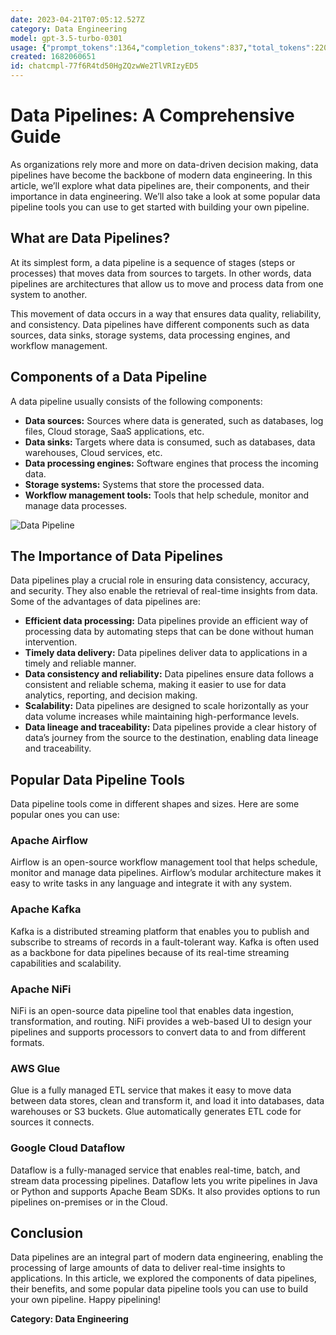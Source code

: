```yaml
---
date: 2023-04-21T07:05:12.527Z
category: Data Engineering
model: gpt-3.5-turbo-0301
usage: {"prompt_tokens":1364,"completion_tokens":837,"total_tokens":2201}
created: 1682060651
id: chatcmpl-77f6R4td50HgZQzwWe2TlVRIzyED5
---
```


# Data Pipelines: A Comprehensive Guide

As organizations rely more and more on data-driven decision making, data pipelines have become the backbone of modern data engineering. In this article, we’ll explore what data pipelines are, their components, and their importance in data engineering. We’ll also take a look at some popular data pipeline tools you can use to get started with building your own pipeline.

## What are Data Pipelines?

At its simplest form, a data pipeline is a sequence of stages (steps or processes) that moves data from sources to targets. In other words, data pipelines are architectures that allow us to move and process data from one system to another.

This movement of data occurs in a way that ensures data quality, reliability, and consistency. Data pipelines have different components such as data sources, data sinks, storage systems, data processing engines, and workflow management.

## Components of a Data Pipeline

A data pipeline usually consists of the following components:

- **Data sources:** Sources where data is generated, such as databases, log files, Cloud storage, SaaS applications, etc.
- **Data sinks:** Targets where data is consumed, such as databases, data warehouses, Cloud services, etc.
- **Data processing engines:** Software engines that process the incoming data.
- **Storage systems:** Systems that store the processed data.
- **Workflow management tools:** Tools that help schedule, monitor and manage data processes.

![Data Pipeline](https://i.imgur.com/fjJhZya.png)

## The Importance of Data Pipelines

Data pipelines play a crucial role in ensuring data consistency, accuracy, and security. They also enable the retrieval of real-time insights from data. Some of the advantages of data pipelines are:

- **Efficient data processing:** Data pipelines provide an efficient way of processing data by automating steps that can be done without human intervention.
- **Timely data delivery:** Data pipelines deliver data to applications in a timely and reliable manner.
- **Data consistency and reliability:** Data pipelines ensure data follows a consistent and reliable schema, making it easier to use for data analytics, reporting, and decision making.
- **Scalability:** Data pipelines are designed to scale horizontally as your data volume increases while maintaining high-performance levels.
- **Data lineage and traceability:** Data pipelines provide a clear history of data’s journey from the source to the destination, enabling data lineage and traceability.

## Popular Data Pipeline Tools

Data pipeline tools come in different shapes and sizes. Here are some popular ones you can use:

### Apache Airflow

Airflow is an open-source workflow management tool that helps schedule, monitor and manage data pipelines. Airflow’s modular architecture makes it easy to write tasks in any language and integrate it with any system.

### Apache Kafka

Kafka is a distributed streaming platform that enables you to publish and subscribe to streams of records in a fault-tolerant way. Kafka is often used as a backbone for data pipelines because of its real-time streaming capabilities and scalability.

### Apache NiFi

NiFi is an open-source data pipeline tool that enables data ingestion, transformation, and routing. NiFi provides a web-based UI to design your pipelines and supports processors to convert data to and from different formats.

### AWS Glue

Glue is a fully managed ETL service that makes it easy to move data between data stores, clean and transform it, and load it into databases, data warehouses or S3 buckets. Glue automatically generates ETL code for sources it connects.

### Google Cloud Dataflow

Dataflow is a fully-managed service that enables real-time, batch, and stream data processing pipelines. Dataflow lets you write pipelines in Java or Python and supports Apache Beam SDKs. It also provides options to run pipelines on-premises or in the Cloud.

## Conclusion

Data pipelines are an integral part of modern data engineering, enabling the processing of large amounts of data to deliver real-time insights to applications. In this article, we explored the components of data pipelines, their benefits, and some popular data pipeline tools you can use to build your own pipeline. Happy pipelining!

**Category: Data Engineering**
